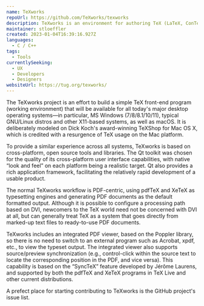 ```yaml
---
name: TeXworks
repoUrl: https://github.com/TeXworks/texworks
description: TeXworks is an environment for authoring TeX (LaTeX, ConTeXt, etc) documents, with a Unicode-based, TeX-aware editor, integrated PDF viewer, and a clean, simple interface accessible to casual and non-technical users.
maintainer: stloeffler
created: 2023-01-04T16:39:16.927Z
languages:
  - C / C++
tags:
  - Tools
currentlySeeking:
  - UX
  - Developers
  - Designers
websiteUrl: https://tug.org/texworks/
---
```


<Overview>

The TeXworks project is an effort to build a simple TeX front-end program (working environment) that will be available for all today's major desktop operating systems—in particular, MS Windows (7/8/8.1/10/11), typical GNU/Linux distros and other X11-based systems, as well as macOS. It is deliberately modeled on Dick Koch's award-winning TeXShop for Mac OS X, which is credited with a resurgence of TeX usage on the Mac platform.

To provide a similar experience across all systems, TeXworks is based on cross-platform, open source tools and libraries. The Qt toolkit was chosen for the quality of its cross-platform user interface capabilities, with native “look and feel” on each platform being a realistic target. Qt also provides a rich application framework, facilitating the relatively rapid development of a usable product.

The normal TeXworks workflow is PDF-centric, using pdfTeX and XeTeX as typesetting engines and generating PDF documents as the default formatted output. Although it is possible to configure a processing path based on DVI, newcomers to the TeX world need not be concerned with DVI at all, but can generally treat TeX as a system that goes directly from marked-up text files to ready-to-use PDF documents.

TeXworks includes an integrated PDF viewer, based on the Poppler library, so there is no need to switch to an external program such as Acrobat, xpdf, etc., to view the typeset output. The integrated viewer also supports source/preview synchronization (e.g., control-click within the source text to locate the corresponding position in the PDF, and vice versa). This capability is based on the “SyncTeX” feature developed by Jérôme Laurens, and supported by both the pdfTeX and XeTeX programs in TeX Live and other current distributions.

</Overview>

<Contributing>

A prefect place for starting contributing to TeXworks is the GitHub project's issue list.

</Contributing>
